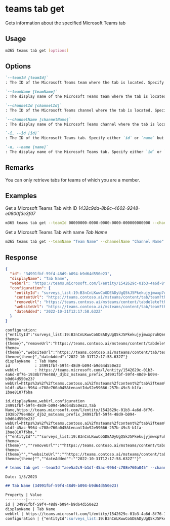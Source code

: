 
# teams tab get

Gets information about the specified Microsoft Teams tab

## Usage

```sh
m365 teams tab get [options]
```

## Options

```md definition-list
`--teamId [teamId]`
: The ID of the Microsoft Teams team where the tab is located. Specify either teamId or teamName but not both

`--teamName [teamName]`
: The display name of the Microsoft Teams team where the tab is located. Specify either teamId or teamName but not both

`--channelId [channelId]`
: The ID of the Microsoft Teams channel where the tab is located. Specify either channelId or channelName but not both

`--channelName [channelName]`
: The display name of the Microsoft Teams channel where the tab is located. Specify either channelId or channelName but not both

`-i, --id [id]`
: The ID of the Microsoft Teams tab. Specify either `id` or `name` but not both

`-n, --name [name]`
: The display name of the Microsoft Teams tab. Specify either `id` or `name` but not both
```

<Global />

## Remarks

You can only retrieve tabs for teams of which you are a member.

## Examples

Get a Microsoft Teams Tab with ID _1432c9da-8b9c-4602-9248-e0800f3e3f07_

```sh
m365 teams tab get --teamId 00000000-0000-0000-0000-000000000000 --channelId 19:00000000000000000000000000000000@thread.skype --id 1432c9da-8b9c-4602-9248-e0800f3e3f07
```

Get a Microsoft Teams Tab with name _Tab Name_

```sh
m365 teams tab get --teamName "Team Name" --channelName "Channel Name" --name "Tab Name"
```

## Response

<Tabs>
  <TabItem value="JSON">

  ``` json
  {
    "id": "34991fbf-59f4-48d9-b094-b9d64d550e23",
    "displayName": "Tab Name",
    "webUrl": "https://teams.microsoft.com/l/entity/1542629c-01b3-4a6d-8f76-1938b779e48d/_djb2_msteams_prefix_34991fbf-59f4-48d9-b094-b9d64d550e23?webUrl=https%3a%2f%2fteams.contoso.ai%2fmsteams%2fcontent%2ftab%2fteam%3ftheme%3d%7btheme%7d&label=My%20Contoso%20Tab&context=%7b%0d%0a++%22canvasUrl%22%3a+%22https%3a%2f%2fteams.contoso.ai%2fmsteams%2fcontent%2ftab%2fteam%3ftheme%3d%7btheme%7d%22%2c%0d%0a++%22channelId%22%3a+%2219%3aB3nCnLKwwCoGDEADyUgQ5kJ5Pkekujyjmwxp7uhQeAE1%40thread.tacv2%22%2c%0d%0a++%22subEntityId%22%3a+null%0d%0a%7d&groupId=aee5a2c9-b1df-45ac-9964-c708e760a045&tenantId=92e59666-257b-49c3-b1fa-1bae8107f6ba",
    "configuration": {
      "entityId": "surveys_list:19:B3nCnLKwwCoGDEADyUgQ5kJ5Pkekujyjmwxp7uhQeAE1@thread.tacv2:ps67c9jyf3a30j2j5eum72",
      "contentUrl": "https://teams.contoso.ai/msteams/content/tab/team?theme={theme}",
      "removeUrl": "https://teams.contoso.ai/msteams/content/tabdelete?theme={theme}",
      "websiteUrl": "https://teams.contoso.ai/msteams/content/tab/team?theme={theme}",
      "dateAdded": "2022-10-31T12:17:58.632Z"
    }
  }
  ```

  </TabItem>
  <TabItem value="Text">

  ``` text
  configuration: {"entityId":"surveys_list:19:B3nCnLKwwCoGDEADyUgQ5kJ5Pkekujyjmwxp7uhQeAE1@thread.tacv2:ps67c9jyf3a30j2j5eum72","contentUrl":"https://teams.contoso.ai/msteams/content/tab/team?theme={theme}","removeUrl":"https://teams.contoso.ai/msteams/content/tabdelete?theme={theme}","websiteUrl":"https://teams.contoso.ai/msteams/content/tab/team?theme={theme}","dateAdded":"2022-10-31T12:17:58.632Z"}
  displayName  : Tab Name
  id           : 34991fbf-59f4-48d9-b094-b9d64d550e23
  webUrl       : https://teams.microsoft.com/l/entity/1542629c-01b3-4a6d-8f76-1938b779e48d/_djb2_msteams_prefix_34991fbf-59f4-48d9-b094-b9d64d550e23?webUrl=https%3a%2f%2fteams.contoso.ai%2fmsteams%2fcontent%2ftab%2fteam%3ftheme%3d%7btheme%7d&label=contoso&context=%7b%0d%0a++%22canvasUrl%22%3a+%22https%3a%2f%2fteams.contoso.ai%2fmsteams%2fcontent%2ftab%2fteam%3ftheme%3d%7btheme%7d%22%2c%0d%0a++%22channelId%22%3a+%2219%3aB3nCnLKwwCoGDEADyUgQ5kJ5Pkekujyjmwxp7uhQeAE1%40thread.tacv2%22%2c%0d%0a++%22subEntityId%22%3a+null%0d%0a%7d&groupId=aee5a2c9-b1df-45ac-9964-c708e760a045&tenantId=92e59666-257b-49c3-b1fa-1bae8107f6ba
  ```

  </TabItem>
  <TabItem value="CSV">

  ``` text
  id,displayName,webUrl,configuration
  34991fbf-59f4-48d9-b094-b9d64d550e23,Tab Name,https://teams.microsoft.com/l/entity/1542629c-01b3-4a6d-8f76-1938b779e48d/_djb2_msteams_prefix_34991fbf-59f4-48d9-b094-b9d64d550e23?webUrl=https%3a%2f%2fteams.contoso.ai%2fmsteams%2fcontent%2ftab%2fteam%3ftheme%3d%7btheme%7d&label=My%20Contoso%20Tab&context=%7b%0d%0a++%22canvasUrl%22%3a+%22https%3a%2f%2fteams.contoso.ai%2fmsteams%2fcontent%2ftab%2fteam%3ftheme%3d%7btheme%7d%22%2c%0d%0a++%22channelId%22%3a+%2219%3aB3nCnLKwwCoGDEADyUgQ5kJ5Pkekujyjmwxp7uhQeAE1%40thread.tacv2%22%2c%0d%0a++%22subEntityId%22%3a+null%0d%0a%7d&groupId=aee5a2c9-b1df-45ac-9964-c708e760a045&tenantId=92e59666-257b-49c3-b1fa-1bae8107f6ba,"{""entityId"":""surveys_list:19:B3nCnLKwwCoGDEADyUgQ5kJ5Pkekujyjmwxp7uhQeAE1@thread.tacv2:ps67c9jyf3a30j2j5eum72"",""contentUrl"":""https://teams.contoso.ai/msteams/content/tab/team?theme={theme}"",""removeUrl"":""https://teams.contoso.ai/msteams/content/tabdelete?theme={theme}"",""websiteUrl"":""https://teams.contoso.ai/msteams/content/tab/team?theme={theme}"",""dateAdded"":""2022-10-31T12:17:58.632Z""}"
  ```

  </TabItem>
  <TabItem value="Markdown">

  ```md
  # teams tab get --teamId "aee5a2c9-b1df-45ac-9964-c708e760a045" --channelId "19:B3nCnLKwwCoGDEADyUgQ5kJ5Pkekujyjmwxp7uhQeAE1@thread.tacv2" --id "34991fbf-59f4-48d9-b094-b9d64d550e23"

  Date: 1/3/2023

  ## Tab Name (34991fbf-59f4-48d9-b094-b9d64d550e23)

  Property | Value
  ---------|-------
  id | 34991fbf-59f4-48d9-b094-b9d64d550e23
  displayName | Tab Name
  webUrl | https://teams.microsoft.com/l/entity/1542629c-01b3-4a6d-8f76-1938b779e48d/_djb2_msteams_prefix_34991fbf-59f4-48d9-b094-b9d64d550e23?webUrl=https%3a%2f%2fteams.contoso.ai%2fmsteams%2fcontent%2ftab%2fteam%3ftheme%3d%7btheme%7d&label=My%20Contoso%20Tab&context=%7b%0d%0a++%22canvasUrl%22%3a+%22https%3a%2f%2fteams.contoso.ai%2fmsteams%2fcontent%2ftab%2fteam%3ftheme%3d%7btheme%7d%22%2c%0d%0a++%22channelId%22%3a+%2219%3aB3nCnLKwwCoGDEADyUgQ5kJ5Pkekujyjmwxp7uhQeAE1%40thread.tacv2%22%2c%0d%0a++%22subEntityId%22%3a+null%0d%0a%7d&groupId=aee5a2c9-b1df-45ac-9964-c708e760a045&tenantId=92e59666-257b-49c3-b1fa-1bae8107f6ba
  configuration | {"entityId":surveys_list:19:B3nCnLKwwCoGDEADyUgQ5kJ5Pkekujyjmwxp7uhQeAE1@thread.tacv2:ps67c9jyf3a30j2j5eum72,"contentUrl":https://teams.contoso.ai/msteams/content/tab/team?theme={theme},"removeUrl":https://teams.contoso.ai/msteams/content/tabdelete?theme={theme},"websiteUrl":https://teams.contoso.ai/msteams/content/tab/team?theme={theme},"dateAdded":2022-10-31T12:17:58.632Z}
  ```

  </TabItem>
</Tabs>

